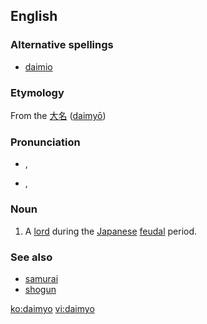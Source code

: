 {{also|daimyō}}
==English==

===Alternative spellings===
* [[daimio]]

===Etymology===
From the {{etyl|ja}} [[大名]] ([[daimyō]])

===Pronunciation===
* {{a|RP}} {{enPR|dī'myō}}, {{IPA|/ˈdaɪ.mjəʊ/}}
* {{a|US}} {{enPR|dī'myō}}, {{IPA|/ˈdaɪ.mjoʊ/}}

===Noun===
{{en-noun|pl=daimyo|pl2=daimyos}}

# A [[lord]] during the [[Japanese]] [[feudal]] period.

===See also===
* [[samurai]]
* [[shogun]]

[[ko:daimyo]]
[[vi:daimyo]]